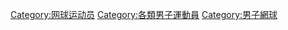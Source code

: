 {{Commonscat|Male tennis players}}

[[Category:网球运动员|Category:网球运动员]]
[[Category:各類男子運動員|Category:各類男子運動員]]
[[Category:男子網球|Category:男子網球]]